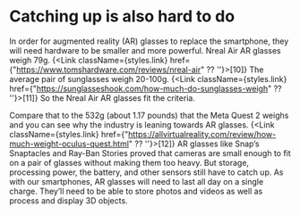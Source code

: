 
# Catching up is also hard to do

In order for augmented reality (AR) glasses to replace the smartphone, they will need hardware to be smaller and more powerful. Nreal Air AR glasses weigh 79g. {<Link className={styles.link} href={"https://www.tomshardware.com/reviews/nreal-air" ?? ''}>[10]</Link>} The average pair of sunglasses weigh 20-100g. {<Link className={styles.link} href={"https://sunglasseshook.com/how-much-do-sunglasses-weigh" ?? ''}>[11]</Link>} So the Nreal Air AR glasses fit the criteria. 

Compare that to the 532g (about 1.17 pounds) that the Meta Quest 2 weighs and you can see why the industry is leaning towards AR glasses. {<Link className={styles.link} href={"https://allvirtualreality.com/review/how-much-weight-oculus-quest.html" ?? ''}>[12]</Link>} AR glasses like Snap’s Snaptacles and Ray-Ban Stories proved that cameras are small enough to fit on a pair of glasses without making them too heavy. But storage, processing power, the battery, and other sensors still have to catch up. As with our smartphones, AR glasses will need to last all day on a single charge. They’ll need to be able to store photos and videos as well as process and display 3D objects. 
